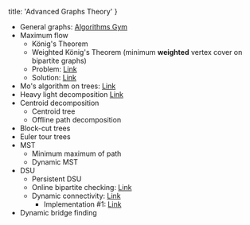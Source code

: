 
  title: 'Advanced Graphs Theory'
}


- General graphs: [Algorithms Gym](https://codeforces.com/blog/entry/16221)
- Maximum flow
  - König's Theorem
  - Weighted König's Theorem (minimum **weighted** vertex cover on bipartite graphs)
  - Problem: [Link](https://community.topcoder.com/stat?c=problem_statement&pm=10792)
  - Solution: [Link](https://github.com/szawinis/CompetitiveProgramming/blob/master/TopCoder/SRM465-D1-600.cpp)
- Mo's algorithm on trees: [Link](https://codeforces.com/blog/entry/43230)
- Heavy light decomposition [Link](https://codeforces.com/blog/entry/12239)
- Centroid decomposition
  - Centroid tree
  - Offline path decomposition
- Block-cut trees
- Euler tour trees
- MST
  - Minimum maximum of path
  - Dynamic MST
- DSU
  - Persistent DSU
  - Online bipartite checking: [Link](https://cp-algorithms.com/data_structures/disjoint_set_union.html)
  - Dynamic connectivity: [Link](https://codeforces.com/blog/entry/15296)
    - Implementation #1: [Link](https://github.com/win11905/submission/blob/master/Codeforces/GYM/100551/TaskA.cpp)
- Dynamic bridge finding
